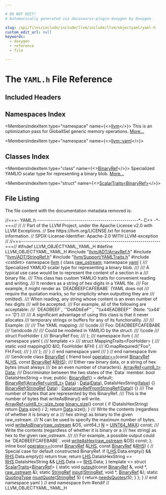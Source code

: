 ```yaml
---

# DO NOT EDIT!
# Automatically generated via docusaurus-plugin-doxygen by Doxygen.

slug: /api/files/include/include/llvm/include/llvm/objectyaml/yaml-h
custom_edit_url: null
keywords:
  - doxygen
  - reference
  - file

---
```





# The `YAML.h` File Reference

<DoxygenPage pluginConfig={pluginConfig}>



## Included Headers

<IncludesList>
<IncludesListItem
  filePath="llvm/ADT/ArrayRef.h"
  permalink="/docs/api/files/include/include/llvm/include/llvm/adt/arrayref-h"
  isLocal="true" />
<IncludesListItem
  filePath="llvm/ADT/StringRef.h"
  permalink="/docs/api/files/include/include/llvm/include/llvm/adt/stringref-h"
  isLocal="true" />
<IncludesListItem
  filePath="llvm/Support/YAMLTraits.h"
  permalink="/docs/api/files/include/include/llvm/include/llvm/support/yamltraits-h"
  isLocal="true" />
<IncludesListItem
  filePath="cstdint"
  permalink=""
  isLocal="false" />
</IncludesList>

## Namespaces Index

<MembersIndex>

<MembersIndexItem
  type="namespace"
  name={<><a href="/docs/api/namespaces/llvm">llvm</a></>}>
This is an optimization pass for GlobalISel generic memory operations. <a href="/docs/api/namespaces/llvm/#details">More...</a>
</MembersIndexItem>

<MembersIndexItem
  type="namespace"
  name={<><a href="/docs/api/namespaces/llvm/yaml">llvm::yaml</a></>}>
</MembersIndexItem>

</MembersIndex>

## Classes Index

<MembersIndex>

<MembersIndexItem
  type="class"
  name={<><a href="/docs/api/classes/llvm/yaml/binaryref">BinaryRef</a></>}>
Specialized YAMLIO scalar type for representing a binary blob. <a href="/docs/api/classes/llvm/yaml/binaryref/#details">More...</a>
</MembersIndexItem>

<MembersIndexItem
  type="struct"
  name={<><a href="/docs/api/structs/llvm/yaml/scalartraits-9e51134b72b2466c4e5b97125fbe44ef">ScalarTraits&lt;BinaryRef&gt;</a></>}>
</MembersIndexItem>

</MembersIndex>


## File Listing

The file content with the documentation metadata removed is:

<ProgramListing>

<Link id="l00001" /><CodeLine lineNumber="1"><span class="doxyHighlightComment">//===- YAML.h ---------------------------------------------------&#42;- C++ -&#42;-===//</span></CodeLine>
<Link id="l00002" /><CodeLine lineNumber="2"><span class="doxyHighlightComment">//</span></CodeLine>
<Link id="l00003" /><CodeLine lineNumber="3"><span class="doxyHighlightComment">// Part of the LLVM Project, under the Apache License v2.0 with LLVM Exceptions.</span></CodeLine>
<Link id="l00004" /><CodeLine lineNumber="4"><span class="doxyHighlightComment">// See https://llvm.org/LICENSE.txt for license information.</span></CodeLine>
<Link id="l00005" /><CodeLine lineNumber="5"><span class="doxyHighlightComment">// SPDX-License-Identifier: Apache-2.0 WITH LLVM-exception</span></CodeLine>
<Link id="l00006" /><CodeLine lineNumber="6"><span class="doxyHighlightComment">//</span></CodeLine>
<Link id="l00007" /><CodeLine lineNumber="7"><span class="doxyHighlightComment">//===----------------------------------------------------------------------===//</span></CodeLine>
<Link id="l00008" /><CodeLine lineNumber="8"></CodeLine>
<Link id="l00009" /><CodeLine lineNumber="9"><span class="doxyHighlightPreprocessor">#ifndef LLVM&#95;OBJECTYAML&#95;YAML&#95;H</span></CodeLine>
<Link id="l00010" /><CodeLine lineNumber="10"><span class="doxyHighlightPreprocessor">#define LLVM&#95;OBJECTYAML&#95;YAML&#95;H</span></CodeLine>
<Link id="l00011" /><CodeLine lineNumber="11"></CodeLine>
<Link id="l00012" /><CodeLine lineNumber="12"><span class="doxyHighlightPreprocessor">#include &quot;<a href="/docs/api/files/include/include/llvm/include/llvm/adt/arrayref-h">llvm/ADT/ArrayRef.h</a>&quot;</span></CodeLine>
<Link id="l00013" /><CodeLine lineNumber="13"><span class="doxyHighlightPreprocessor">#include &quot;<a href="/docs/api/files/include/include/llvm/include/llvm/adt/stringref-h">llvm/ADT/StringRef.h</a>&quot;</span></CodeLine>
<Link id="l00014" /><CodeLine lineNumber="14"><span class="doxyHighlightPreprocessor">#include &quot;<a href="/docs/api/files/include/include/llvm/include/llvm/support/yamltraits-h">llvm/Support/YAMLTraits.h</a>&quot;</span></CodeLine>
<Link id="l00015" /><CodeLine lineNumber="15"><span class="doxyHighlightPreprocessor">#include &lt;cstdint&gt;</span></CodeLine>
<Link id="l00016" /><CodeLine lineNumber="16"></CodeLine>
<Link id="l00017" /><CodeLine lineNumber="17"><span class="doxyHighlightKeyword">namespace </span><span class="doxyHighlight"><a href="/docs/api/namespaces/llvm">llvm</a> &#123;</span></CodeLine>
<Link id="l00018" /><CodeLine lineNumber="18"></CodeLine>
<Link id="l00019" /><CodeLine lineNumber="19"><span class="doxyHighlightKeyword">class </span><span class="doxyHighlight"><a href="/docs/api/classes/llvm/raw-ostream">raw&#95;ostream</a>;</span></CodeLine>
<Link id="l00020" /><CodeLine lineNumber="20"></CodeLine>
<Link id="l00021" /><CodeLine lineNumber="21"><span class="doxyHighlightKeyword">namespace </span><span class="doxyHighlight"><a href="/docs/api/namespaces/llvm/yaml">yaml</a> &#123;</span></CodeLine>
<Link id="l00022" /><CodeLine lineNumber="22"></CodeLine>
<Link id="l00023" /><CodeLine lineNumber="23"><span class="doxyHighlightComment">/// Specialized YAMLIO scalar type for representing a binary blob.</span></CodeLine>
<Link id="l00024" /><CodeLine lineNumber="24"><span class="doxyHighlightComment">///</span></CodeLine>
<Link id="l00025" /><CodeLine lineNumber="25"><span class="doxyHighlightComment">/// A typical use case would be to represent the content of a section in a</span></CodeLine>
<Link id="l00026" /><CodeLine lineNumber="26"><span class="doxyHighlightComment">/// binary file.</span></CodeLine>
<Link id="l00027" /><CodeLine lineNumber="27"><span class="doxyHighlightComment">/// This class has custom YAMLIO traits for convenient reading and writing.</span></CodeLine>
<Link id="l00028" /><CodeLine lineNumber="28"><span class="doxyHighlightComment">/// It renders as a string of hex digits in a YAML file.</span></CodeLine>
<Link id="l00029" /><CodeLine lineNumber="29"><span class="doxyHighlightComment">/// For example, it might render as &#96;DEADBEEFCAFEBABE&#96; (YAML does not</span></CodeLine>
<Link id="l00030" /><CodeLine lineNumber="30"><span class="doxyHighlightComment">/// require the quotation marks, so for simplicity when outputting they are</span></CodeLine>
<Link id="l00031" /><CodeLine lineNumber="31"><span class="doxyHighlightComment">/// omitted).</span></CodeLine>
<Link id="l00032" /><CodeLine lineNumber="32"><span class="doxyHighlightComment">/// When reading, any string whose content is an even number of hex digits</span></CodeLine>
<Link id="l00033" /><CodeLine lineNumber="33"><span class="doxyHighlightComment">/// will be accepted.</span></CodeLine>
<Link id="l00034" /><CodeLine lineNumber="34"><span class="doxyHighlightComment">/// For example, all of the following are acceptable:</span></CodeLine>
<Link id="l00035" /><CodeLine lineNumber="35"><span class="doxyHighlightComment">/// &#96;DEADBEEF&#96;, &#96;&quot;DeADbEeF&quot;&#96;, &#96;&quot;\\x44EADBEEF&quot;&#96; (Note: &#39;\\x44&#39; == &#39;D&#39;)</span></CodeLine>
<Link id="l00036" /><CodeLine lineNumber="36"><span class="doxyHighlightComment">///</span></CodeLine>
<Link id="l00037" /><CodeLine lineNumber="37"><span class="doxyHighlightComment">/// A significant advantage of using this class is that it never allocates</span></CodeLine>
<Link id="l00038" /><CodeLine lineNumber="38"><span class="doxyHighlightComment">/// temporary strings or buffers for any of its functionality.</span></CodeLine>
<Link id="l00039" /><CodeLine lineNumber="39"><span class="doxyHighlightComment">///</span></CodeLine>
<Link id="l00040" /><CodeLine lineNumber="40"><span class="doxyHighlightComment">/// Example:</span></CodeLine>
<Link id="l00041" /><CodeLine lineNumber="41"><span class="doxyHighlightComment">///</span></CodeLine>
<Link id="l00042" /><CodeLine lineNumber="42"><span class="doxyHighlightComment">/// The YAML mapping:</span></CodeLine>
<Link id="l00043" /><CodeLine lineNumber="43"><span class="doxyHighlightComment">/// \\code</span></CodeLine>
<Link id="l00044" /><CodeLine lineNumber="44"><span class="doxyHighlightComment">/// Foo: DEADBEEFCAFEBABE</span></CodeLine>
<Link id="l00045" /><CodeLine lineNumber="45"><span class="doxyHighlightComment">/// \\endcode</span></CodeLine>
<Link id="l00046" /><CodeLine lineNumber="46"><span class="doxyHighlightComment">///</span></CodeLine>
<Link id="l00047" /><CodeLine lineNumber="47"><span class="doxyHighlightComment">/// Could be modeled in YAMLIO by the struct:</span></CodeLine>
<Link id="l00048" /><CodeLine lineNumber="48"><span class="doxyHighlightComment">/// \\code</span></CodeLine>
<Link id="l00049" /><CodeLine lineNumber="49"><span class="doxyHighlightComment">/// struct FooHolder &#123;</span></CodeLine>
<Link id="l00050" /><CodeLine lineNumber="50"><span class="doxyHighlightComment">///   BinaryRef Foo;</span></CodeLine>
<Link id="l00051" /><CodeLine lineNumber="51"><span class="doxyHighlightComment">/// &#125;;</span></CodeLine>
<Link id="l00052" /><CodeLine lineNumber="52"><span class="doxyHighlightComment">/// namespace llvm &#123;</span></CodeLine>
<Link id="l00053" /><CodeLine lineNumber="53"><span class="doxyHighlightComment">/// namespace yaml &#123;</span></CodeLine>
<Link id="l00054" /><CodeLine lineNumber="54"><span class="doxyHighlightComment">/// template &lt;&gt;</span></CodeLine>
<Link id="l00055" /><CodeLine lineNumber="55"><span class="doxyHighlightComment">/// struct MappingTraits&lt;FooHolder&gt; &#123;</span></CodeLine>
<Link id="l00056" /><CodeLine lineNumber="56"><span class="doxyHighlightComment">///   static void mapping(IO &amp;IO, FooHolder &amp;FH) &#123;</span></CodeLine>
<Link id="l00057" /><CodeLine lineNumber="57"><span class="doxyHighlightComment">///     IO.mapRequired(&quot;Foo&quot;, FH.Foo);</span></CodeLine>
<Link id="l00058" /><CodeLine lineNumber="58"><span class="doxyHighlightComment">///   &#125;</span></CodeLine>
<Link id="l00059" /><CodeLine lineNumber="59"><span class="doxyHighlightComment">/// &#125;;</span></CodeLine>
<Link id="l00060" /><CodeLine lineNumber="60"><span class="doxyHighlightComment">/// &#125; // end namespace yaml</span></CodeLine>
<Link id="l00061" /><CodeLine lineNumber="61"><span class="doxyHighlightComment">/// &#125; // end namespace llvm</span></CodeLine>
<Link id="l00062" /><CodeLine lineNumber="62"><span class="doxyHighlightComment">/// \\endcode</span></CodeLine>
<Link id="l00063" /><CodeLine lineNumber="63" lineLink="/docs/api/classes/llvm/yaml/binaryref"><span class="doxyHighlightKeyword">class </span><span class="doxyHighlight"><a href="/docs/api/classes/llvm/yaml/binaryref/#a13486b50702dd03dba2193e37fa06216">BinaryRef</a> &#123;</span></CodeLine>
<Link id="l00064" /><CodeLine lineNumber="64"><span class="doxyHighlight">  </span><span class="doxyHighlightKeyword">friend</span><span class="doxyHighlight"> </span><span class="doxyHighlightKeywordType">bool</span><span class="doxyHighlight"> <a href="/docs/api/classes/llvm/yaml/binaryref/#a7a7c3dc2b974f025b36350ea49513b9c">operator==</a>(</span><span class="doxyHighlightKeyword">const</span><span class="doxyHighlight"> <a href="/docs/api/classes/llvm/yaml/binaryref/#a13486b50702dd03dba2193e37fa06216">BinaryRef</a> &amp;<a href="/docs/api/files/lib/lib/target/lib/target/x86/x86partialreduction-cpp/#a9e1483f7215664a2315c53c3558d9a8d">LHS</a>, </span><span class="doxyHighlightKeyword">const</span><span class="doxyHighlight"> <a href="/docs/api/classes/llvm/yaml/binaryref/#a13486b50702dd03dba2193e37fa06216">BinaryRef</a> &amp;<a href="/docs/api/files/lib/lib/target/lib/target/x86/x86partialreduction-cpp/#a87b8bfbbe9d8f7146d7f20a5fb42efd0">RHS</a>);</span></CodeLine>
<Link id="l00065" /><CodeLine lineNumber="65"></CodeLine>
<Link id="l00066" /><CodeLine lineNumber="66"><span class="doxyHighlightComment">  /// Either raw binary data, or a string of hex bytes (must always</span></CodeLine>
<Link id="l00067" /><CodeLine lineNumber="67"><span class="doxyHighlightComment">  /// be an even number of characters).</span></CodeLine>
<Link id="l00068" /><CodeLine lineNumber="68"><span class="doxyHighlight">  <a href="/docs/api/classes/llvm/arrayref">ArrayRef&lt;uint8&#95;t&gt;</a> <a href="/docs/api/namespaces/llvm/#aa20539e89704d20b98b97e9c3feac934">Data</a>;</span></CodeLine>
<Link id="l00069" /><CodeLine lineNumber="69"></CodeLine>
<Link id="l00070" /><CodeLine lineNumber="70"><span class="doxyHighlightComment">  /// Discriminator between the two states of the &#96;Data&#96; member.</span></CodeLine>
<Link id="l00071" /><CodeLine lineNumber="71"><span class="doxyHighlight">  </span><span class="doxyHighlightKeywordType">bool</span><span class="doxyHighlight"> DataIsHexString = </span><span class="doxyHighlightKeyword">true</span><span class="doxyHighlight">;</span></CodeLine>
<Link id="l00072" /><CodeLine lineNumber="72"></CodeLine>
<Link id="l00073" /><CodeLine lineNumber="73"><span class="doxyHighlightKeyword">public</span><span class="doxyHighlight">:</span></CodeLine>
<Link id="l00074" /><CodeLine lineNumber="74" lineLink="/docs/api/classes/llvm/yaml/binaryref/#a13486b50702dd03dba2193e37fa06216"><span class="doxyHighlight">  <a href="/docs/api/classes/llvm/yaml/binaryref/#a13486b50702dd03dba2193e37fa06216">BinaryRef</a>() = </span><span class="doxyHighlightKeywordFlow">default</span><span class="doxyHighlight">;</span></CodeLine>
<Link id="l00075" /><CodeLine lineNumber="75" lineLink="/docs/api/classes/llvm/yaml/binaryref/#a8c840edee585220b88c40149c335c785"><span class="doxyHighlight">  <a href="/docs/api/classes/llvm/yaml/binaryref/#a8c840edee585220b88c40149c335c785">BinaryRef</a>(<a href="/docs/api/classes/llvm/arrayref">ArrayRef&lt;uint8&#95;t&gt;</a> <a href="/docs/api/namespaces/llvm/#aa20539e89704d20b98b97e9c3feac934">Data</a>) : <a href="/docs/api/namespaces/llvm/#aa20539e89704d20b98b97e9c3feac934">Data</a>(<a href="/docs/api/namespaces/llvm/#aa20539e89704d20b98b97e9c3feac934">Data</a>), DataIsHexString(<a href="/docs/api/namespaces/false">false</a>) &#123;&#125;</span></CodeLine>
<Link id="l00076" /><CodeLine lineNumber="76" lineLink="/docs/api/classes/llvm/yaml/binaryref/#a5c5b15eb071962437604ddc8d53ae72a"><span class="doxyHighlight">  <a href="/docs/api/classes/llvm/yaml/binaryref/#a5c5b15eb071962437604ddc8d53ae72a">BinaryRef</a>(<a href="/docs/api/classes/llvm/stringref">StringRef</a> <a href="/docs/api/namespaces/llvm/#aa20539e89704d20b98b97e9c3feac934">Data</a>) : <a href="/docs/api/namespaces/llvm/#aa20539e89704d20b98b97e9c3feac934">Data</a>(<a href="/docs/api/namespaces/llvm/#a1b144823e66f38f789fb4909c29b8bec">arrayRefFromStringRef</a>(<a href="/docs/api/namespaces/llvm/#aa20539e89704d20b98b97e9c3feac934">Data</a>)) &#123;&#125;</span></CodeLine>
<Link id="l00077" /><CodeLine lineNumber="77"></CodeLine>
<Link id="l00078" /><CodeLine lineNumber="78"><span class="doxyHighlightComment">  /// The number of bytes that are represented by this BinaryRef.</span></CodeLine>
<Link id="l00079" /><CodeLine lineNumber="79"><span class="doxyHighlightComment">  /// This is the number of bytes that writeAsBinary() will write.</span></CodeLine>
<Link id="l00080" /><CodeLine lineNumber="80" lineLink="/docs/api/classes/llvm/yaml/binaryref/#a14c551d5c5951cce16714126f6cadcee"><span class="doxyHighlight">  <a href="/docs/api/classes/llvm/arrayref/#a14feba3df516c82f8e016374ef4df18b">ArrayRef&lt;uint8&#95;t&gt;::size&#95;type</a> <a href="/docs/api/classes/llvm/yaml/binaryref/#a14c551d5c5951cce16714126f6cadcee">binary&#95;size</a>()</span><span class="doxyHighlightKeyword"> const </span><span class="doxyHighlight">&#123;</span></CodeLine>
<Link id="l00081" /><CodeLine lineNumber="81"><span class="doxyHighlight">    </span><span class="doxyHighlightKeywordFlow">if</span><span class="doxyHighlight"> (DataIsHexString)</span></CodeLine>
<Link id="l00082" /><CodeLine lineNumber="82"><span class="doxyHighlight">      </span><span class="doxyHighlightKeywordFlow">return</span><span class="doxyHighlight"> <a href="/docs/api/namespaces/llvm/#aa20539e89704d20b98b97e9c3feac934">Data</a>.size() / 2;</span></CodeLine>
<Link id="l00083" /><CodeLine lineNumber="83"><span class="doxyHighlight">    </span><span class="doxyHighlightKeywordFlow">return</span><span class="doxyHighlight"> <a href="/docs/api/namespaces/llvm/#aa20539e89704d20b98b97e9c3feac934">Data</a>.size();</span></CodeLine>
<Link id="l00084" /><CodeLine lineNumber="84"><span class="doxyHighlight">  &#125;</span></CodeLine>
<Link id="l00085" /><CodeLine lineNumber="85"></CodeLine>
<Link id="l00086" /><CodeLine lineNumber="86"><span class="doxyHighlightComment">  /// Write the contents (regardless of whether it is binary or a</span></CodeLine>
<Link id="l00087" /><CodeLine lineNumber="87"><span class="doxyHighlightComment">  /// hex string) as binary to the given raw&#95;ostream.</span></CodeLine>
<Link id="l00088" /><CodeLine lineNumber="88"><span class="doxyHighlightComment">  /// N can be used to specify the maximum number of bytes.</span></CodeLine>
<Link id="l00089" /><CodeLine lineNumber="89"><span class="doxyHighlight">  </span><span class="doxyHighlightKeywordType">void</span><span class="doxyHighlight"> <a href="/docs/api/classes/llvm/yaml/binaryref/#afc171c69b8c4ca66beae66513b4b1ab4">writeAsBinary</a>(<a href="/docs/api/classes/llvm/raw-ostream">raw&#95;ostream</a> &amp;OS, uint64&#95;t <a href="/docs/api/files/lib/lib/support/regcomp-c/#a0240ac851181b84ac374872dc5434ee4">N</a> = <a href="/docs/api/files/include/include/llvm-c/datatypes-h/#a30654b4b67d97c42ca3f9b6052dda916">UINT64&#95;MAX</a>) </span><span class="doxyHighlightKeyword">const</span><span class="doxyHighlight">;</span></CodeLine>
<Link id="l00090" /><CodeLine lineNumber="90"></CodeLine>
<Link id="l00091" /><CodeLine lineNumber="91"><span class="doxyHighlightComment">  /// Write the contents (regardless of whether it is binary or a</span></CodeLine>
<Link id="l00092" /><CodeLine lineNumber="92"><span class="doxyHighlightComment">  /// hex string) as hex to the given raw&#95;ostream.</span></CodeLine>
<Link id="l00093" /><CodeLine lineNumber="93"><span class="doxyHighlightComment">  ///</span></CodeLine>
<Link id="l00094" /><CodeLine lineNumber="94"><span class="doxyHighlightComment">  /// For example, a possible output could be &#96;DEADBEEFCAFEBABE&#96;.</span></CodeLine>
<Link id="l00095" /><CodeLine lineNumber="95"><span class="doxyHighlight">  </span><span class="doxyHighlightKeywordType">void</span><span class="doxyHighlight"> <a href="/docs/api/classes/llvm/yaml/binaryref/#aede9f099940022e899f2594cbc744916">writeAsHex</a>(<a href="/docs/api/classes/llvm/raw-ostream">raw&#95;ostream</a> &amp;OS) </span><span class="doxyHighlightKeyword">const</span><span class="doxyHighlight">;</span></CodeLine>
<Link id="l00096" /><CodeLine lineNumber="96"><span class="doxyHighlight">&#125;;</span></CodeLine>
<Link id="l00097" /><CodeLine lineNumber="97"></CodeLine>
<Link id="l00098" /><CodeLine lineNumber="98" lineLink="/docs/api/classes/llvm/yaml/binaryref/#a7a7c3dc2b974f025b36350ea49513b9c"><span class="doxyHighlightKeyword">inline</span><span class="doxyHighlight"> </span><span class="doxyHighlightKeywordType">bool</span><span class="doxyHighlight"> <a href="/docs/api/namespaces/llvm/yaml/#a050231600c3f6348c9b54cb0dcc90479">operator==</a>(</span><span class="doxyHighlightKeyword">const</span><span class="doxyHighlight"> <a href="/docs/api/classes/llvm/yaml/binaryref/#a13486b50702dd03dba2193e37fa06216">BinaryRef</a> &amp;<a href="/docs/api/files/lib/lib/target/lib/target/x86/x86partialreduction-cpp/#a9e1483f7215664a2315c53c3558d9a8d">LHS</a>, </span><span class="doxyHighlightKeyword">const</span><span class="doxyHighlight"> <a href="/docs/api/classes/llvm/yaml/binaryref/#a13486b50702dd03dba2193e37fa06216">BinaryRef</a> &amp;<a href="/docs/api/files/lib/lib/target/lib/target/x86/x86partialreduction-cpp/#a87b8bfbbe9d8f7146d7f20a5fb42efd0">RHS</a>) &#123;</span></CodeLine>
<Link id="l00099" /><CodeLine lineNumber="99"><span class="doxyHighlight">  </span><span class="doxyHighlightComment">// Special case for default constructed BinaryRef.</span></CodeLine>
<Link id="l00100" /><CodeLine lineNumber="100"><span class="doxyHighlight">  </span><span class="doxyHighlightKeywordFlow">if</span><span class="doxyHighlight"> (<a href="/docs/api/files/lib/lib/target/lib/target/x86/x86partialreduction-cpp/#a9e1483f7215664a2315c53c3558d9a8d">LHS</a>.Data.empty() &amp;&amp; <a href="/docs/api/files/lib/lib/target/lib/target/x86/x86partialreduction-cpp/#a87b8bfbbe9d8f7146d7f20a5fb42efd0">RHS</a>.Data.empty())</span></CodeLine>
<Link id="l00101" /><CodeLine lineNumber="101"><span class="doxyHighlight">    </span><span class="doxyHighlightKeywordFlow">return</span><span class="doxyHighlight"> </span><span class="doxyHighlightKeyword">true</span><span class="doxyHighlight">;</span></CodeLine>
<Link id="l00102" /><CodeLine lineNumber="102"></CodeLine>
<Link id="l00103" /><CodeLine lineNumber="103"><span class="doxyHighlight">  </span><span class="doxyHighlightKeywordFlow">return</span><span class="doxyHighlight"> <a href="/docs/api/files/lib/lib/target/lib/target/x86/x86partialreduction-cpp/#a9e1483f7215664a2315c53c3558d9a8d">LHS</a>.DataIsHexString == <a href="/docs/api/files/lib/lib/target/lib/target/x86/x86partialreduction-cpp/#a87b8bfbbe9d8f7146d7f20a5fb42efd0">RHS</a>.DataIsHexString &amp;&amp; <a href="/docs/api/files/lib/lib/target/lib/target/x86/x86partialreduction-cpp/#a9e1483f7215664a2315c53c3558d9a8d">LHS</a>.Data == <a href="/docs/api/files/lib/lib/target/lib/target/x86/x86partialreduction-cpp/#a87b8bfbbe9d8f7146d7f20a5fb42efd0">RHS</a>.Data;</span></CodeLine>
<Link id="l00104" /><CodeLine lineNumber="104"><span class="doxyHighlight">&#125;</span></CodeLine>
<Link id="l00105" /><CodeLine lineNumber="105"></CodeLine>
<Link id="l00106" /><CodeLine lineNumber="106" lineLink="/docs/api/structs/llvm/yaml/scalartraits-9e51134b72b2466c4e5b97125fbe44ef"><span class="doxyHighlightKeyword">template</span><span class="doxyHighlight"> &lt;&gt; </span><span class="doxyHighlightKeyword">struct </span><span class="doxyHighlight"><a href="/docs/api/structs/llvm/yaml/scalartraits">ScalarTraits</a>&lt;<a href="/docs/api/classes/llvm/yaml/binaryref">BinaryRef</a>&gt; &#123;</span></CodeLine>
<Link id="l00107" /><CodeLine lineNumber="107" lineLink="/docs/api/structs/llvm/yaml/scalartraits-9e51134b72b2466c4e5b97125fbe44ef/#a6bbf9a1054818539f8d3613b2db30af5"><span class="doxyHighlight">  </span><span class="doxyHighlightKeyword">static</span><span class="doxyHighlight"> </span><span class="doxyHighlightKeywordType">void</span><span class="doxyHighlight"> <a href="/docs/api/structs/llvm/yaml/scalartraits-9e51134b72b2466c4e5b97125fbe44ef/#a6bbf9a1054818539f8d3613b2db30af5">output</a>(</span><span class="doxyHighlightKeyword">const</span><span class="doxyHighlight"> <a href="/docs/api/classes/llvm/yaml/binaryref">BinaryRef</a> &amp;, </span><span class="doxyHighlightKeywordType">void</span><span class="doxyHighlight"> &#42;, <a href="/docs/api/classes/llvm/raw-ostream">raw&#95;ostream</a> &amp;);</span></CodeLine>
<Link id="l00108" /><CodeLine lineNumber="108" lineLink="/docs/api/structs/llvm/yaml/scalartraits-9e51134b72b2466c4e5b97125fbe44ef/#a4f8c92084d567bf0abe6c4196c94dedf"><span class="doxyHighlight">  </span><span class="doxyHighlightKeyword">static</span><span class="doxyHighlight"> <a href="/docs/api/classes/llvm/stringref">StringRef</a> <a href="/docs/api/structs/llvm/yaml/scalartraits-9e51134b72b2466c4e5b97125fbe44ef/#a4f8c92084d567bf0abe6c4196c94dedf">input</a>(<a href="/docs/api/classes/llvm/stringref">StringRef</a>, </span><span class="doxyHighlightKeywordType">void</span><span class="doxyHighlight"> &#42;, <a href="/docs/api/classes/llvm/yaml/binaryref">BinaryRef</a> &amp;);</span></CodeLine>
<Link id="l00109" /><CodeLine lineNumber="109" lineLink="/docs/api/structs/llvm/yaml/scalartraits-9e51134b72b2466c4e5b97125fbe44ef/#ac694598b683b5d35ad42f818de588199"><span class="doxyHighlight">  </span><span class="doxyHighlightKeyword">static</span><span class="doxyHighlight"> <a href="/docs/api/namespaces/llvm/yaml/#a2e9b09c50b4fff3bad8cba23daef8757">QuotingType</a> <a href="/docs/api/structs/llvm/yaml/scalartraits-9e51134b72b2466c4e5b97125fbe44ef/#ac694598b683b5d35ad42f818de588199">mustQuote</a>(<a href="/docs/api/classes/llvm/stringref">StringRef</a> S) &#123; </span><span class="doxyHighlightKeywordFlow">return</span><span class="doxyHighlight"> <a href="/docs/api/namespaces/llvm/yaml/#a92b68a49e0ce87d4d52c24f060af0502">needsQuotes</a>(S); &#125;</span></CodeLine>
<Link id="l00110" /><CodeLine lineNumber="110"><span class="doxyHighlight">&#125;;</span></CodeLine>
<Link id="l00111" /><CodeLine lineNumber="111"></CodeLine>
<Link id="l00112" /><CodeLine lineNumber="112"><span class="doxyHighlight">&#125; </span><span class="doxyHighlightComment">// end namespace yaml</span></CodeLine>
<Link id="l00113" /><CodeLine lineNumber="113"></CodeLine>
<Link id="l00114" /><CodeLine lineNumber="114"><span class="doxyHighlight">&#125; </span><span class="doxyHighlightComment">// end namespace llvm</span></CodeLine>
<Link id="l00115" /><CodeLine lineNumber="115"></CodeLine>
<Link id="l00116" /><CodeLine lineNumber="116"><span class="doxyHighlightPreprocessor">#endif </span><span class="doxyHighlightComment">// LLVM&#95;OBJECTYAML&#95;YAML&#95;H</span></CodeLine>

</ProgramListing>


</DoxygenPage>
